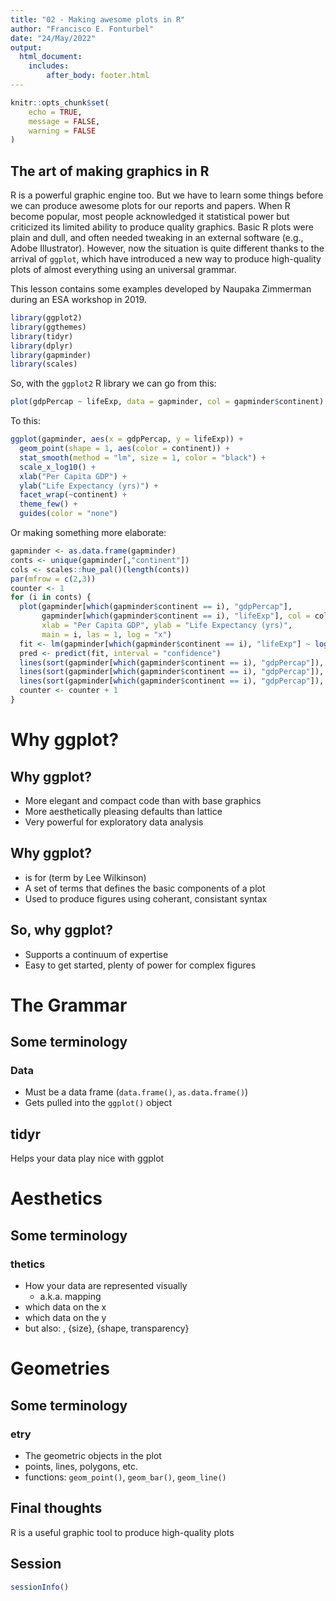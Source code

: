 ```yaml
---
title: "02 - Making awesome plots in R"
author: "Francisco E. Fonturbel"
date: "24/May/2022"
output: 
  html_document:
    includes:
        after_body: footer.html
---
```


```r
knitr::opts_chunk$set(
	echo = TRUE,
	message = FALSE,
	warning = FALSE
)
```

## The art of making graphics in R

R is a powerful graphic engine too. But we have to learn some things before we can produce awesome plots for our reports and papers. When R become popular, most people acknowledged it statistical power but criticized its limited ability to produce quality graphics. Basic R plots were plain and dull, and often needed tweaking in an external software (e.g., Adobe Illustrator). However, now the situation is quite different thanks to the arrival of `ggplot`, which have introduced a new way to produce high-quality plots of almost everything using an universal grammar.

This lesson contains some examples developed by Naupaka Zimmerman during an ESA workshop in 2019.

```r
library(ggplot2)
library(ggthemes)
library(tidyr)
library(dplyr)
library(gapminder)
library(scales)
```

So, with the `ggplot2` R library we can go from this:

```r
plot(gdpPercap ~ lifeExp, data = gapminder, col = gapminder$continent)
```


To this:

```r
ggplot(gapminder, aes(x = gdpPercap, y = lifeExp)) +
  geom_point(shape = 1, aes(color = continent)) +
  stat_smooth(method = "lm", size = 1, color = "black") +
  scale_x_log10() + 
  xlab("Per Capita GDP") + 
  ylab("Life Expectancy (yrs)") +
  facet_wrap(~continent) +
  theme_few() + 
  guides(color = "none")
```


Or making something more elaborate:

```r
gapminder <- as.data.frame(gapminder)
conts <- unique(gapminder[,"continent"])
cols <- scales::hue_pal()(length(conts))
par(mfrow = c(2,3))
counter <- 1
for (i in conts) {
  plot(gapminder[which(gapminder$continent == i), "gdpPercap"],
       gapminder[which(gapminder$continent == i), "lifeExp"], col = cols[counter],
       xlab = "Per Capita GDP", ylab = "Life Expectancy (yrs)",
       main = i, las = 1, log = "x")
  fit <- lm(gapminder[which(gapminder$continent == i), "lifeExp"] ~ log(gapminder[which(gapminder$continent == i), "gdpPercap"]))
  pred <- predict(fit, interval = "confidence")
  lines(sort(gapminder[which(gapminder$continent == i), "gdpPercap"]), sort(pred[,1]))
  lines(sort(gapminder[which(gapminder$continent == i), "gdpPercap"]), sort(pred[,2]), lty = 2)
  lines(sort(gapminder[which(gapminder$continent == i), "gdpPercap"]), sort(pred[,3]), lty = 2)
  counter <- counter + 1
}
```

# Why ggplot?

##  Why ggplot?
* More elegant and compact code than with base graphics
* More aesthetically pleasing defaults than lattice
* Very powerful for exploratory data analysis

## Why ggplot?
* \alert{gg} is for \alert{grammar of graphics} (term by Lee Wilkinson)
* A set of terms that defines the basic components of a plot
* Used to produce figures using coherant, consistant syntax

##  So, why ggplot?
* Supports a continuum of expertise
* Easy to get started, plenty of power for complex figures 


# The Grammar

##  Some terminology
### Data
* Must be a data frame (```data.frame()```, ```as.data.frame()```)
* Gets pulled into the ```ggplot()``` object

##  tidyr
Helps your data play nice with ggplot


# Aesthetics

## Some terminology
### \alert{aes}thetics
* How your data are represented visually 
  + a.k.a. mapping
* which data on the x
* which data on the y
* but also: \textcolor{red}{color}, \LARGE{size}, \normalsize{shape, transparency}

# Geometries

## Some terminology
### \alert{geom}etry
* The geometric objects in the plot
* points, lines, polygons, etc.
* functions: ```geom_point()```, ```geom_bar()```, ```geom_line()```

## Final thoughts

R is a useful graphic tool to produce high-quality plots

## Session

```r
sessionInfo()
```